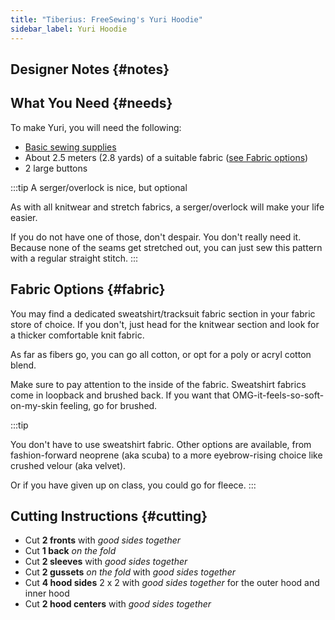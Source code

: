 ```yaml
---
title: "Tiberius: FreeSewing's Yuri Hoodie"
sidebar_label: Yuri Hoodie
---
```



<DocusaurusDoc>
  <DesignInfo design="yuri" noDocsLink />
</DocusaurusDoc>

## Designer Notes {#notes}

<Notes />

## What You Need {#needs}

To make Yuri, you will need the following:

- [Basic sewing supplies](/docs/sewing/basic-sewing-supplies)
- About 2.5 meters (2.8 yards) of a suitable fabric ([see Fabric options](#fabric))
- 2 large buttons

:::tip A serger/overlock is nice, but optional

As with all knitwear and stretch fabrics, a serger/overlock will make your life
easier.

If you do not have one of those, don't despair. You don't really need it.
Because none of the seams get stretched out, you can just sew this pattern with
a regular straight stitch.
:::

## Fabric Options {#fabric}

You may find a dedicated sweatshirt/tracksuit fabric section in your fabric
store of choice. If you don't, just head for the knitwear section and look for
a thicker comfortable knit fabric.

As far as fibers go, you can go all cotton, or opt for a poly or acryl cotton
blend.

Make sure to pay attention to the inside of the fabric. Sweatshirt fabrics come
in loopback and brushed back. If you want that OMG-it-feels-so-soft-on-my-skin
feeling, go for brushed.

:::tip

You don't have to use sweatshirt fabric. Other options are available, from
fashion-forward neoprene (aka scuba) to a more eyebrow-rising choice like
crushed velour (aka velvet).

Or if you have given up on class, you could go for fleece.
:::

## Cutting Instructions {#cutting}

- Cut **2 fronts** with _good sides together_
- Cut **1 back** _on the fold_
- Cut **2 sleeves** with _good sides together_
- Cut **2 gussets** _on the fold_ with _good sides together_
- Cut **4 hood sides** 2 x 2 with _good sides together_ for the outer hood and inner hood
- Cut **2 hood centers** with _good sides together_
